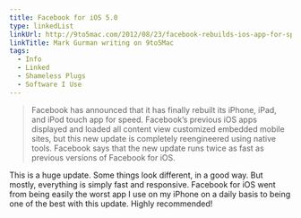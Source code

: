 ```yaml
---
title: Facebook for iOS 5.0
type: linkedList
linkUrl: http://9to5mac.com/2012/08/23/facebook-rebuilds-ios-app-for-speed-runs-twice-as-fast-instant-photo-loading-out-today/
linkTitle: Mark Gurman writing on 9to5Mac
tags:
  - Info
  - Linked
  - Shameless Plugs
  - Software I Use
---
```


> Facebook has announced that it has finally rebuilt its iPhone, iPad, and iPod touch app for speed. Facebook’s previous iOS apps displayed and loaded all content view customized embedded mobile sites, but this new update is completely reengineered using native tools. Facebook says that the new update runs twice as fast as previous versions of Facebook for iOS.

This is a huge update. Some things look different, in a good way. But mostly, everything is simply fast and responsive. Facebook for iOS went from being easily the worst app I use on my iPhone on a daily basis to being one of the best with this update. Highly recommended!
